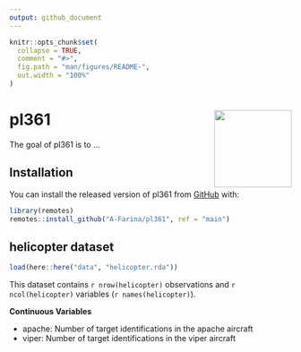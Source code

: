 ```yaml
---
output: github_document
---
```


<!-- README.md is generated from README.Rmd. Please edit that file -->

```r
knitr::opts_chunk$set(
  collapse = TRUE,
  comment = "#>",
  fig.path = "man/figures/README-",
  out.width = "100%"
)
```

# pl361 <img src='man/figures/logo.jpeg' align="right" height="138" />

<!-- badges: start -->
<!-- badges: end -->

The goal of pl361 is to ...

## Installation

You can install the released version of pl361 from [GitHub](https://github.com/A-Farina/pl361) with:

``` r
library(remotes)
remotes::install_github("A-Farina/pl361", ref = "main")
```

## helicopter dataset

```r
load(here::here("data", "helicopter.rda"))
```

This dataset contains `r nrow(helicopter)` observations and `r ncol(helicopter)` variables (`r names(helicopter)`).

**Continuous Variables**

  *   apache: Number of target identifications in the apache aircraft
  *   viper: Number of target identifications in the viper aircraft
